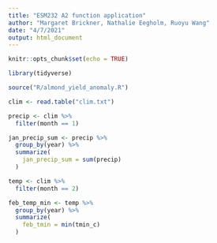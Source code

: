 ```yaml
---
title: "ESM232 A2 function application"
author: "Margaret Brickner, Nathalie Eegholm, Ruoyu Wang"
date: "4/7/2021"
output: html_document
---
```


```r
knitr::opts_chunk$set(echo = TRUE)

library(tidyverse)

source("R/almond_yield_anomaly.R")
```

```r
clim <- read.table("clim.txt")

precip <- clim %>% 
  filter(month == 1)

jan_precip_sum <- precip %>% 
  group_by(year) %>% 
  summarize(
    jan_precip_sum = sum(precip)
  )

temp <- clim %>% 
  filter(month == 2)

feb_temp_min <- temp %>% 
  group_by(year) %>%
  summarize(
    feb_tmin = min(tmin_c)
  )

```

